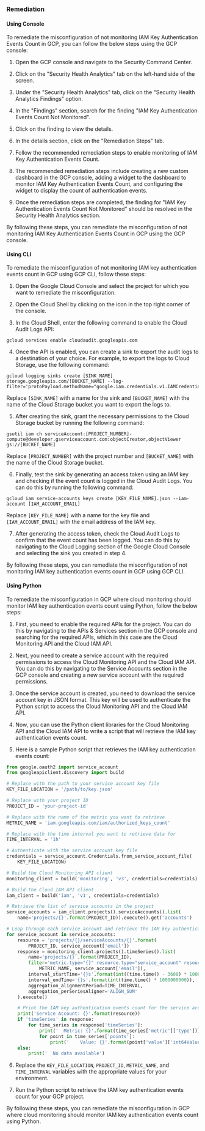 ### Remediation

#### Using Console

To remediate the misconfiguration of not monitoring IAM Key Authentication Events Count in GCP, you can follow the below steps using the GCP console:

1. Open the GCP console and navigate to the Security Command Center.

2. Click on the "Security Health Analytics" tab on the left-hand side of the screen.

3. Under the "Security Health Analytics" tab, click on the "Security Health Analytics Findings" option.

4. In the "Findings" section, search for the finding "IAM Key Authentication Events Count Not Monitored".

5. Click on the finding to view the details.

6. In the details section, click on the "Remediation Steps" tab.

7. Follow the recommended remediation steps to enable monitoring of IAM Key Authentication Events Count.

8. The recommended remediation steps include creating a new custom dashboard in the GCP console, adding a widget to the dashboard to monitor IAM Key Authentication Events Count, and configuring the widget to display the count of authentication events.

9. Once the remediation steps are completed, the finding for "IAM Key Authentication Events Count Not Monitored" should be resolved in the Security Health Analytics section.

By following these steps, you can remediate the misconfiguration of not monitoring IAM Key Authentication Events Count in GCP using the GCP console.

#### Using CLI

To remediate the misconfiguration of not monitoring IAM key authentication events count in GCP using GCP CLI, follow these steps:

1. Open the Google Cloud Console and select the project for which you want to remediate the misconfiguration.

2. Open the Cloud Shell by clicking on the icon in the top right corner of the console.

3. In the Cloud Shell, enter the following command to enable the Cloud Audit Logs API:

```
gcloud services enable cloudaudit.googleapis.com
```

4. Once the API is enabled, you can create a sink to export the audit logs to a destination of your choice. For example, to export the logs to Cloud Storage, use the following command:

```
gcloud logging sinks create [SINK_NAME] storage.googleapis.com/[BUCKET_NAME] --log-filter='protoPayload.methodName="google.iam.credentials.v1.IAMCredentials.GenerateAccessToken"'
```

Replace `[SINK_NAME]` with a name for the sink and `[BUCKET_NAME]` with the name of the Cloud Storage bucket you want to export the logs to.

5. After creating the sink, grant the necessary permissions to the Cloud Storage bucket by running the following command:

```
gsutil iam ch serviceAccount:[PROJECT_NUMBER]-compute@developer.gserviceaccount.com:objectCreator,objectViewer gs://[BUCKET_NAME]
```

Replace `[PROJECT_NUMBER]` with the project number and `[BUCKET_NAME]` with the name of the Cloud Storage bucket.

6. Finally, test the sink by generating an access token using an IAM key and checking if the event count is logged in the Cloud Audit Logs. You can do this by running the following command:

```
gcloud iam service-accounts keys create [KEY_FILE_NAME].json --iam-account [IAM_ACCOUNT_EMAIL]
```

Replace `[KEY_FILE_NAME]` with a name for the key file and `[IAM_ACCOUNT_EMAIL]` with the email address of the IAM key.

7. After generating the access token, check the Cloud Audit Logs to confirm that the event count has been logged. You can do this by navigating to the Cloud Logging section of the Google Cloud Console and selecting the sink you created in step 4.

By following these steps, you can remediate the misconfiguration of not monitoring IAM key authentication events count in GCP using GCP CLI.

#### Using Python

To remediate the misconfiguration in GCP where cloud monitoring should monitor IAM key authentication events count using Python, follow the below steps:

1. First, you need to enable the required APIs for the project. You can do this by navigating to the APIs & Services section in the GCP console and searching for the required APIs, which in this case are the Cloud Monitoring API and the Cloud IAM API.

2. Next, you need to create a service account with the required permissions to access the Cloud Monitoring API and the Cloud IAM API. You can do this by navigating to the Service Accounts section in the GCP console and creating a new service account with the required permissions.

3. Once the service account is created, you need to download the service account key in JSON format. This key will be used to authenticate the Python script to access the Cloud Monitoring API and the Cloud IAM API.

4. Now, you can use the Python client libraries for the Cloud Monitoring API and the Cloud IAM API to write a script that will retrieve the IAM key authentication events count.

5. Here is a sample Python script that retrieves the IAM key authentication events count:

```python
from google.oauth2 import service_account
from googleapiclient.discovery import build

# Replace with the path to your service account key file
KEY_FILE_LOCATION = '/path/to/key.json'

# Replace with your project ID
PROJECT_ID = 'your-project-id'

# Replace with the name of the metric you want to retrieve
METRIC_NAME = 'iam.googleapis.com/iam/authorized_keys_count'

# Replace with the time interval you want to retrieve data for
TIME_INTERVAL = '1h'

# Authenticate with the service account key file
credentials = service_account.Credentials.from_service_account_file(
    KEY_FILE_LOCATION)

# Build the Cloud Monitoring API client
monitoring_client = build('monitoring', 'v3', credentials=credentials)

# Build the Cloud IAM API client
iam_client = build('iam', 'v1', credentials=credentials)

# Retrieve the list of service accounts in the project
service_accounts = iam_client.projects().serviceAccounts().list(
    name='projects/{}'.format(PROJECT_ID)).execute().get('accounts')

# Loop through each service account and retrieve the IAM key authentication events count
for service_account in service_accounts:
    resource = 'projects/{}/serviceAccounts/{}'.format(
        PROJECT_ID, service_account['email'])
    response = monitoring_client.projects().timeSeries().list(
        name='projects/{}'.format(PROJECT_ID),
        filter='metric.type="{}" resource.type="service_account" resource.labels.email="{}"'.format(
            METRIC_NAME, service_account['email']),
        interval_startTime='{}s'.format(int((time.time() - 3600) * 1000000000)),
        interval_endTime='{}s'.format(int(time.time() * 1000000000)),
        aggregation_alignmentPeriod=TIME_INTERVAL,
        aggregation_perSeriesAligner='ALIGN_SUM'
    ).execute()

    # Print the IAM key authentication events count for the service account
    print('Service Account: {}'.format(resource))
    if 'timeSeries' in response:
        for time_series in response['timeSeries']:
            print('  Metric: {}'.format(time_series['metric']['type']))
            for point in time_series['points']:
                print('    Value: {}'.format(point['value']['int64Value']))
    else:
        print('  No data available')
```

6. Replace the `KEY_FILE_LOCATION`, `PROJECT_ID`, `METRIC_NAME`, and `TIME_INTERVAL` variables with the appropriate values for your environment.

7. Run the Python script to retrieve the IAM key authentication events count for your GCP project.

By following these steps, you can remediate the misconfiguration in GCP where cloud monitoring should monitor IAM key authentication events count using Python.

